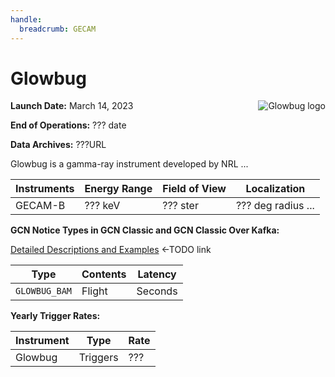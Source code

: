 ```yaml
---
handle:
  breadcrumb: GECAM
---
```



# Glowbug

<img
  src={logo}
  align="right"
  alt="Glowbug logo"
  className="grid-col-6 mobile-lg:grid-col-4 tablet:grid-col-2 desktop:grid-col-3"
/>

**Launch Date:** March 14, 2023

**End of Operations:** ??? date

**Data Archives:** ???URL

Glowbug is a gamma-ray instrument developed by NRL ...

<div className="overflow-table">

| Instruments | Energy Range | Field of View | Localization                              |
| ----------- | ------------ | ------------- | ----------------------------------------- |
| GECAM-B     | ??? keV      | ??? ster      | ??? deg radius ...                        |

</div>

**GCN Notice Types in GCN Classic and GCN Classic Over Kafka:**

[Detailed Descriptions and Examples](???) <-TODO link 

<div className="overflow-table">

| Type          | Contents | Latency |
| ------------- | -------- | ------- |
| `GLOWBUG_BAM` | Flight   | Seconds |

</div>

**Yearly Trigger Rates:**

<div className="overflow-table">

| Instrument | Type     | Rate |
| ---------- | -------- | ---- |
| Glowbug    | Triggers | ???  |

</div>


